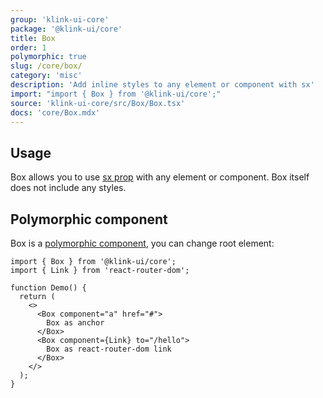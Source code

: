 ```yaml
---
group: 'klink-ui-core'
package: '@klink-ui/core'
title: Box
order: 1
polymorphic: true
slug: /core/box/
category: 'misc'
description: 'Add inline styles to any element or component with sx'
import: "import { Box } from '@klink-ui/core';"
source: 'klink-ui-core/src/Box/Box.tsx'
docs: 'core/Box.mdx'
---
```



## Usage

Box allows you to use [sx prop](/styles/sx) with any element or component.
Box itself does not include any styles.

<Demo data={BoxDemos.usage} />

## Polymorphic component

Box is a [polymorphic component](/guides/polymorphic/), you can change root element:

```tsx
import { Box } from '@klink-ui/core';
import { Link } from 'react-router-dom';

function Demo() {
  return (
    <>
      <Box component="a" href="#">
        Box as anchor
      </Box>
      <Box component={Link} to="/hello">
        Box as react-router-dom link
      </Box>
    </>
  );
}
```

<Demo data={BoxDemos.link} />
